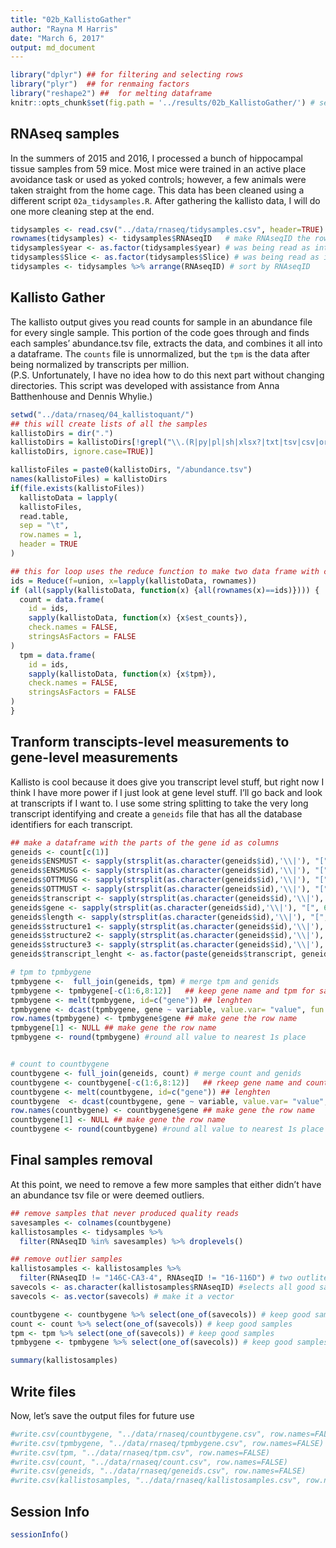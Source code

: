 ```yaml
---
title: "02b_KallistoGather"
author: "Rayna M Harris"
date: "March 6, 2017"
output: md_document
---
```

  
```r
library("dplyr") ## for filtering and selecting rows
library("plyr")  ## for renmaing factors
library("reshape2") ##  for melting dataframe
knitr::opts_chunk$set(fig.path = '../results/02b_KallistoGather/') # set output file for figures 
```

## RNAseq samples
In the summers of 2015 and 2016, I processed a bunch of hippocampal tissue samples from 59 mice. Most mice were trained in an active place avoidance task or used as yoked controls; however, a few animals were taken straight from the home cage. This data has been cleaned using a different script `02a_tidysamples.R`. After gathering the kallisto data, I will do one more cleaning step at the end.

```r
tidysamples <- read.csv("../data/rnaseq/tidysamples.csv", header=TRUE)
rownames(tidysamples) <- tidysamples$RNAseqID   # make RNAseqID the row name
tidysamples$year <- as.factor(tidysamples$year) # was being read as intger
tidysamples$Slice <- as.factor(tidysamples$Slice) # was being read as intger
tidysamples <- tidysamples %>% arrange(RNAseqID) # sort by RNAseqID
```

## Kallisto Gather

The kallisto output gives you read counts for sample in an abundance file for every single sample. This portion of the code goes through and finds each samples' abundance.tsv file, extracts the data, and combines it all into a dataframe. The `counts` file is unnormalized, but the `tpm` is the data after being normalized by transcripts per million.  
(P.S. Unfortunately, I have no idea how to do this next part without changing directories. This script was developed with assistance from Anna Batthenhouse and Dennis Whylie.)

```r
setwd("../data/rnaseq/04_kallistoquant/")
## this will create lists of all the samples
kallistoDirs = dir(".")
kallistoDirs = kallistoDirs[!grepl("\\.(R|py|pl|sh|xlsx?|txt|tsv|csv|org|md|obo|png|jpg|pdf)$",
kallistoDirs, ignore.case=TRUE)]

kallistoFiles = paste0(kallistoDirs, "/abundance.tsv")
names(kallistoFiles) = kallistoDirs
if(file.exists(kallistoFiles))
  kallistoData = lapply(
  kallistoFiles,
  read.table,
  sep = "\t",
  row.names = 1,
  header = TRUE
)

## this for loop uses the reduce function to make two data frame with counts or tpm from all the samples
ids = Reduce(f=union, x=lapply(kallistoData, rownames))
if (all(sapply(kallistoData, function(x) {all(rownames(x)==ids)}))) {
  count = data.frame(
    id = ids,
    sapply(kallistoData, function(x) {x$est_counts}),
    check.names = FALSE,
    stringsAsFactors = FALSE
)
  tpm = data.frame(
    id = ids,
    sapply(kallistoData, function(x) {x$tpm}),
    check.names = FALSE,
    stringsAsFactors = FALSE
)
}
```

## Tranform transcipts-level measurements to gene-level measurements

Kallisto is cool because it does give you transcript level stuff, but right now I think I have more power if I just look at gene level stuff. I'll go back and look at transcripts if I want to. I use some string splitting to take the very long transcript identifying and create a `geneids` file that has all the database identifiers for each transcript.


```r
## make a dataframe with the parts of the gene id as columns
geneids <- count[c(1)] 
geneids$ENSMUST <- sapply(strsplit(as.character(geneids$id),'\\|'), "[", 1)
geneids$ENSMUSG <- sapply(strsplit(as.character(geneids$id),'\\|'), "[", 2)
geneids$OTTMUSG <- sapply(strsplit(as.character(geneids$id),'\\|'), "[", 3)
geneids$OTTMUST <- sapply(strsplit(as.character(geneids$id),'\\|'), "[", 4)
geneids$transcript <- sapply(strsplit(as.character(geneids$id),'\\|'), "[", 5)
geneids$gene <- sapply(strsplit(as.character(geneids$id),'\\|'), "[", 6)
geneids$length <- sapply(strsplit(as.character(geneids$id),'\\|'), "[", 7)
geneids$structure1 <- sapply(strsplit(as.character(geneids$id),'\\|'), "[", 8)
geneids$structure2 <- sapply(strsplit(as.character(geneids$id),'\\|'), "[", 9)
geneids$structure3 <- sapply(strsplit(as.character(geneids$id),'\\|'), "[", 10)
geneids$transcript_lenght <- as.factor(paste(geneids$transcript, geneids$length, sep="_"))

# tpm to tpmbygene
tpmbygene <-  full_join(geneids, tpm) # merge tpm and genids
tpmbygene <- tpmbygene[-c(1:6,8:12)]   ## keep gene name and tpm for samples)
tpmbygene <- melt(tpmbygene, id=c("gene")) ## lenghten 
tpmbygene <- dcast(tpmbygene, gene ~ variable, value.var= "value", fun.aggregate=mean) #then widen by sum
row.names(tpmbygene) <- tpmbygene$gene ## make gene the row name
tpmbygene[1] <- NULL ## make gene the row name
tpmbygene <- round(tpmbygene) #round all value to nearest 1s place


# count to countbygene
countbygene <- full_join(geneids, count) # merge count and genids
countbygene <- countbygene[-c(1:6,8:12)]   ## rkeep gene name and counts for samples)
countbygene <- melt(countbygene, id=c("gene")) ## lenghten 
countbygene  <- dcast(countbygene, gene ~ variable, value.var= "value", fun.aggregate=mean) #then widen by sum
row.names(countbygene) <- countbygene$gene ## make gene the row name
countbygene[1] <- NULL ## make gene the row name
countbygene <- round(countbygene) #round all value to nearest 1s place
```

## Final samples removal
At this point, we need to remove a few more samples that either didn't have an abundance tsv file or were deemed outliers.

```r
## remove samples that never produced quality reads
savesamples <- colnames(countbygene)
kallistosamples <- tidysamples %>%
  filter(RNAseqID %in% savesamples) %>% droplevels()

## remove outlier samples
kallistosamples <- kallistosamples %>%
  filter(RNAseqID != "146C-CA3-4", RNAseqID != "16-116D") # two outliters
savecols <- as.character(kallistosamples$RNAseqID) #selects all good samples
savecols <- as.vector(savecols) # make it a vector

countbygene <- countbygene %>% select(one_of(savecols)) # keep good samples
count <- count %>% select(one_of(savecols)) # keep good samples
tpm <- tpm %>% select(one_of(savecols)) # keep good samples
tpmbygene <- tpmbygene %>% select(one_of(savecols)) # keep good samples

summary(kallistosamples)
```

## Write files 
Now, let's save the output files for future use
```r
#write.csv(countbygene, "../data/rnaseq/countbygene.csv", row.names=FALSE)
#write.csv(tpmbygene, "../data/rnaseq/tpmbygene.csv", row.names=FALSE)
#write.csv(tpm, "../data/rnaseq/tpm.csv", row.names=FALSE)
#write.csv(count, "../data/rnaseq/count.csv", row.names=FALSE)
#write.csv(geneids, "../data/rnaseq/geneids.csv", row.names=FALSE)
#write.csv(kallistosamples, "../data/rnaseq/kallistosamples.csv", row.names=FALSE)
```

## Session Info
```r
sessionInfo()
```